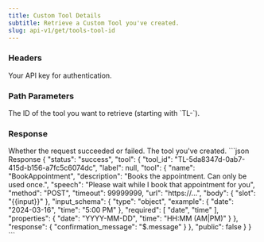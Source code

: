 ```yaml
---
title: Custom Tool Details
subtitle: Retrieve a Custom Tool you've created.
slug: api-v1/get/tools-tool-id
---
```



### Headers

<ParamField header="authorization" type="string" required>
  Your API key for authentication.
</ParamField>

### Path Parameters

<ParamField path="tool_id" type="string" required>
  The ID of the tool you want to retrieve (starting with `TL-`).
</ParamField>

### Response

<ResponseField name="status" type="string">
  Whether the request succeeded or failed.
</ResponseField>

<ResponseField name="tool" type="array">
  The tool you've created.
</ResponseField>

<ResponseExample>
```json Response
{
    "status": "success",
    "tool": {
        "tool_id": "TL-5da8347d-0ab7-415d-b156-a7fc5c6074dc",
        "label": null,
        "tool": {
            "name": "BookAppointment",
            "description": "Books the appointment. Can only be used once.",
            "speech": "Please wait while I book that appointment for you",
            "method": "POST",
            "timeout": 99999999,
            "url": "https://...",
            "body": {
                "slot": "{{input}}"
            },
            "input_schema": {
                "type": "object",
                "example": {
                    "date": "2024-03-16",
                    "time": "5:00 PM"
                },
                "required": [
                    "date",
                    "time"
                ],
                "properties": {
                    "date": "YYYY-MM-DD",
                    "time": "HH:MM (AM|PM)"
                }
            },
            "response": {
                "confirmation_message": "$.message"
            }
        },
        "public": false
    }
}
```
</ResponseExample>
